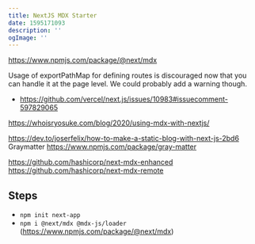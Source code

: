 ```yaml
---
title: NextJS MDX Starter
date: 1595171093
description: ''
ogImage: ''
---
```


https://www.npmjs.com/package/@next/mdx

Usage of exportPathMap for defining routes is discouraged now that you can handle it at the page level. We could probably add a warning though.
- https://github.com/vercel/next.js/issues/10983#issuecomment-597829065

https://whoisryosuke.com/blog/2020/using-mdx-with-nextjs/

https://dev.to/joserfelix/how-to-make-a-static-blog-with-next-js-2bd6
Graymatter
https://www.npmjs.com/package/gray-matter

https://github.com/hashicorp/next-mdx-enhanced
https://github.com/hashicorp/next-mdx-remote

## Steps

- `npm init next-app`
- `npm i @next/mdx @mdx-js/loader` (https://www.npmjs.com/package/@next/mdx)